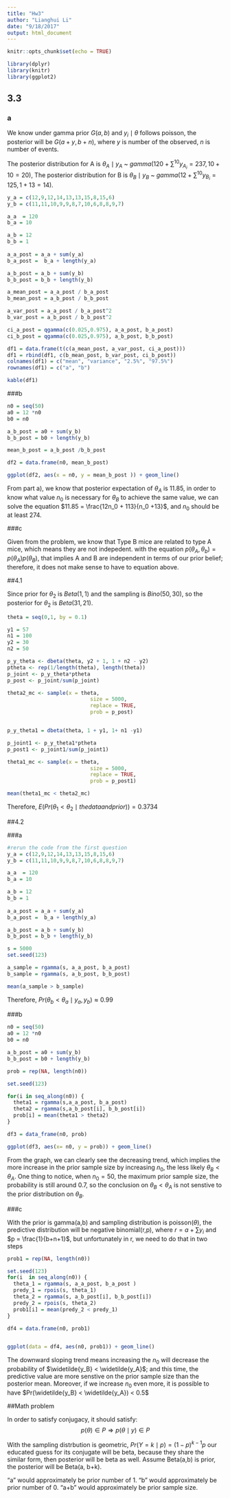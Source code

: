 ```yaml
---
title: "Hw3"
author: "Lianghui Li"
date: "9/18/2017"
output: html_document
---
```


```r
knitr::opts_chunk$set(echo = TRUE)

library(dplyr)
library(knitr)
library(ggplot2)
```

## 3.3

### a

We know under gamma prior $G(a,b)$ and $y_i \mid \theta$ follows poisson, the posterior will be $G(a + y,b + n)$, where $y$ is number of the observed, $n$ is number of events.

The posterior distribution for A is $\theta_A \mid y_A$ ~ $gamma(120 + \sum^{10} y_{A_i} = 237, 10 + 10 = 20)$, The posterior distribution for B is $\theta_B \mid y_B$ ~ $gamma(12 + \sum^{10} y_{B_i} = 125, 1 + 13 = 14)$.


```r
y_a = c(12,9,12,14,13,13,15,8,15,6)
y_b = c(11,11,10,9,9,8,7,10,6,8,8,9,7)

a_a  = 120
b_a = 10

a_b = 12
b_b = 1
 
a_a_post = a_a + sum(y_a)
b_a_post =  b_a + length(y_a)

a_b_post = a_b + sum(y_b)
b_b_post = b_b + length(y_b)

a_mean_post = a_a_post / b_a_post
b_mean_post = a_b_post / b_b_post

a_var_post = a_a_post / b_a_post^2
b_var_post = a_b_post / b_b_post^2

ci_a_post = qgamma(c(0.025,0.975), a_a_post, b_a_post)
ci_b_post = qgamma(c(0.025,0.975), a_b_post, b_b_post)

df1 = data.frame(t(c(a_mean_post, a_var_post, ci_a_post)))
df1 = rbind(df1, c(b_mean_post, b_var_post, ci_b_post))
colnames(df1) = c("mean", "variance", "2.5%", "97.5%")
rownames(df1) = c("a", "b")

kable(df1)

```


###b

```r
n0 = seq(50)
a0 = 12 *n0
b0 = n0 

a_b_post = a0 + sum(y_b)
b_b_post = b0 + length(y_b)

mean_b_post = a_b_post /b_b_post

df2 = data.frame(n0, mean_b_post)

ggplot(df2, aes(x = n0, y = mean_b_post )) + geom_line()


```

From part a), we know that posterior expectation of $\theta_A$ is 11.85, in order to know what value $n_0$ is necessary for $\theta_B$ to achieve the same value, we can solve the equation $11.85 = \frac{12n_0 + 113}{n_0 +13}$, and $n_0$ should be at least 274.

###c

Given from the problem, we know that Type B mice are related to type A mice, which means they are not indepedent. with the equation $p(\theta_A, \theta_b) = p(\theta_A)p(\theta_B)$, that implies A and B are independent in terms of our prior belief; therefore, it does not make sense to have to equation above.


##4.1

Since prior for $\theta_2$ is $Beta(1,1)$ and the sampling is $Bino(50,30)$, so the posterior for $\theta_2$ is $Beta(31,21)$.

```r
theta = seq(0,1, by = 0.1)

y1 = 57
n1 = 100
y2 = 30
n2 = 50

p_y_theta <- dbeta(theta, y2 + 1, 1 + n2 - y2)
ptheta <- rep(1/length(theta), length(theta))
p_joint <- p_y_theta*ptheta
p_post <- p_joint/sum(p_joint)

theta2_mc <- sample(x = theta, 
                           size = 5000, 
                           replace = TRUE, 
                           prob = p_post)


p_y_theta1 = dbeta(theta, 1 + y1, 1+ n1 -y1)

p_joint1 <- p_y_theta1*ptheta
p_post1 <- p_joint1/sum(p_joint1)

theta1_mc <- sample(x = theta, 
                           size = 5000, 
                           replace = TRUE, 
                           prob = p_post1)

mean(theta1_mc < theta2_mc)

```

Therefore, $E(Pr(\theta_1 < \theta_2 \mid the data and prior)) = 0.3734$


##4.2

###a 

```r
#rerun the code from the first question
y_a = c(12,9,12,14,13,13,15,8,15,6)
y_b = c(11,11,10,9,9,8,7,10,6,8,8,9,7)

a_a  = 120
b_a = 10

a_b = 12
b_b = 1
 
a_a_post = a_a + sum(y_a)
b_a_post =  b_a + length(y_a)

a_b_post = a_b + sum(y_b)
b_b_post = b_b + length(y_b)

s = 5000
set.seed(123)

a_sample = rgamma(s, a_a_post, b_a_post)
b_sample = rgamma(s, a_b_post, b_b_post)

mean(a_sample > b_sample)

```

Therefore, $Pr(\theta_b < \theta_a \mid y_a, y_b) \approx 0.99$


###b

```r
n0 = seq(50)
a0 = 12 *n0
b0 = n0 

a_b_post = a0 + sum(y_b)
b_b_post = b0 + length(y_b)

prob = rep(NA, length(n0))

set.seed(123)

for(i in seq_along(n0)) {
  theta1 = rgamma(s,a_a_post, b_a_post)
  theta2 = rgamma(s,a_b_post[i], b_b_post[i])
  prob[i] = mean(theta1 > theta2)
}

df3 = data_frame(n0, prob)

ggplot(df3, aes(x= n0, y = prob)) + geom_line()

```

From the graph, we can clearly see the decreasing trend, which implies the more increase in the prior sample size by increasing $n_0$, the less likely $\theta_B < \theta_A$. One thing to notice, when $n_0 = 50$, the maximum prior sample size, the probability is still around 0.7, so the conclusion on $\theta_B < \theta_A$ is not senstive to the prior distribution on $\theta_B$.

###c

With the prior is gamma(a,b) and sampling distribution is poisson($\theta$), the predictive distribution will be negative binomial(r,p), where $r= a + \sum y_i$ and $p = \frac{1}{b+n+1}$, but unfortunately in r, we need to do that in two steps

```r
prob1 = rep(NA, length(n0))

set.seed(123)
for(i  in seq_along(n0)) {
  theta_1 = rgamma(s, a_a_post, b_a_post )
  predy_1 = rpois(s, theta_1)
  theta_2 = rgamma(s, a_b_post[i], b_b_post[i])
  predy_2 = rpois(s, theta_2)
  prob1[i] = mean(predy_2 < predy_1)
}

df4 = data.frame(n0, prob1)


ggplot(data = df4, aes(n0, prob1)) + geom_line()
```

The downward sloping trend means increasing the $n_0$ will decrease the probability of $\widetilde{y_B} < \widetilde{y_A}$; and this time, the predictive value are more senstive on the prior sample size than the posterior mean. Moreover, if we increase $n_0$ even more, it is possible to have $Pr(\widetilde{y_B} < \widetilde{y_A}) < 0.5$


##Math problem


In order to satisfy conjugacy, it should satisfy: $$p(\theta) \in P \Rightarrow p(\theta \mid y) \in P$$

With the sampling distrbution is geometric, $Pr(Y = k \mid p) = (1 - p)^{k -1} p$
our educated guess for its conjugate will be beta, because they share the similar form, then posterior will be beta as well. Assume Beta(a,b) is prior, the posterior will be Beta(a, b+k).

"a" would approximately be prior number of 1.
"b" would approximately be prior number of 0.
"a+b" would approximately be prior sample size.